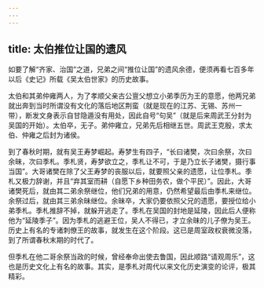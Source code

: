 ```yaml
---
---
---
```

title: 太伯推位让国的遗风
---




如要了解“齐家、治国”之道，兄弟之间“推位让国”的遗风余德，便须再看七百多年以后《史记》所载《吴太伯世家》的历史故事。

太伯和其弟仲雍两人，为了孝顺父亲古公亶父想立小弟季历为王的意愿，他两兄弟就出奔到当时所谓没有文化的落后地区荆蛮（就是现在的江苏、无锡、苏州一带），断发文身表示自甘隐遁没有用处，因此自号“句吴”（就是后来周武王分封为吴国的开始）。太伯卒，无子。弟仲雍立，兄弟先后相继五世。周武王克殷，求太伯、仲雍之后封为诸侯。

到了春秋时期，就有吴王寿梦崛起。寿梦生有四子，“长曰诸樊，次曰余祭，次曰余昧，次曰季札。季札贤，寿梦欲立之，季札让不可，于是乃立长子诸樊，摄行事当国”。大哥诸樊在除了父王寿梦的丧服以后，就要照父亲的遗愿，让位季札。季札又极力辞谢，并且“弃其室而耕（自愿下乡种田务农，做个平民）”。因此，大哥诸樊死后，就由其二弟余祭继位，他们兄弟的用意，仍然希望最后由季札来继位。余祭过后，就由其三弟余昧继位。余昧卒，大家仍要依照父兄的遗愿，要授位给小弟季札。季札推辞不掉，就躲开逃走了。季札在吴国的封地是延陵，因此后人便称他为“延陵季子”。因为季札的逃避王位，吴人不得已，才立余昧的儿子僚为吴王。历史上有名的专诸刺僚王的故事，就发生在这个阶段。这已是周室政权衰微没落，到了所谓春秋末期的时代了。

但季札在他二哥余祭当政的时候，曾经奉命出使去鲁国，因此顺路“请观周乐”，这也是历史文化上有名的故事。其实，是季札对周代以来文化历史演变的论评，极其精彩。